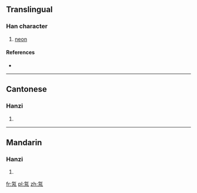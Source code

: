 ==Translingual==

===Han character===
{{Han char|rn=84|rad=气|as=04|sn=8|four=8021<sub>7</sub>|canj=人弓人月 (ONOB)}}

# [[neon]]

====References====
* {{Han ref|kx=0599.101|dkj=17054|hdz=32010.120|uh=6C1D|ud=27677|bh=CCED|bd=52461}}

----

==Cantonese==

===Hanzi===
{{yue-hanzi|jyut=|y=noi6}}

# {{defn|lang=yue|sort=气04}}

----

==Mandarin==

===Hanzi===
{{cmn-hanzi|pin=[[nèi]] ([[nei4]])|wg=nei<sup>4</sup>}}

# {{defn|lang=cmn|sort=气04}}

[[fr:氝]]
[[pl:氝]]
[[zh:氝]]